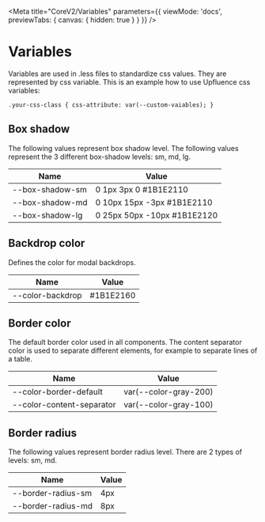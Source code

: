 
<Meta
  title="CoreV2/Variables"
  parameters={{
    viewMode: 'docs',
    previewTabs: { canvas: { hidden: true } }
  }}
/>

# Variables

Variables are used in .less files to standardize css values. They are represented by css variable. This is an example how to use
Upfluence css variables:

`
.your-css-class {
css-attribute: var(--custom-vaiables);
}
`

## Box shadow

The following values represent box shadow level. The following values represent the 3 different box-shadow levels: sm, md, lg.

| Name            | Value                       |
|-----------------|-----------------------------|
| --box-shadow-sm | 0 1px 3px 0 #1B1E2110       |
| --box-shadow-md | 0 10px 15px -3px #1B1E2110  |
| --box-shadow-lg | 0 25px 50px -10px #1B1E2120 |

## Backdrop color

Defines the color for modal backdrops.

| Name             | Value     |
|------------------|-----------|
| --color-backdrop | #1B1E2160 |


## Border color

The default border color used in all components. The content separator color is used to separate different elements, for example
to separate lines of a table.

| Name                      | Value                 |
|---------------------------|-----------------------|
| --color-border-default    | var(--color-gray-200) |
| --color-content-separator | var(--color-gray-100) |


## Border radius

The following values represent border radius level. There are 2 types of levels: sm, md.

| Name               | Value |
|--------------------|-------|
| --border-radius-sm | 4px   |
| --border-radius-md | 8px   |
